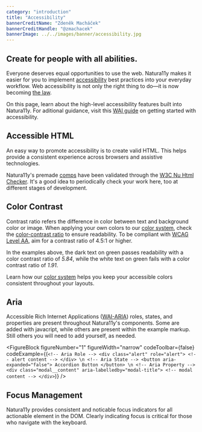 ```yaml
---
category: "introduction"
title: "Accessibility"
bannerCreditName: "Zdeněk Macháček"
bannerCreditHandle: "@zmachacek" 
bannerImage: ../../images/banner/accessibility.jpg
---
```



<TextBlock>

<h2 className="h1">Create for people with all abilities.</h2>

Everyone deserves equal opportunities to use the web. Natura11y makes it easier for you to implement <a href="https://www.w3.org/TR/WCAG21/" target="_blank">accessibility</a> best practices into your everyday workflow. Web accessibility is not only the right thing to do—it is now becoming <a href="https://www.searchenginejournal.com/website-accessibility-law/285199">the law</a>.

On this page, learn about the high-level accessibility features built into Natura11y. For aditional guidance, visit this <a href="https://www.w3.org/WAI/tips/" target="_blank">WAI guide</a> on getting started with accessibility.

</TextBlock>

<Divider id="accessible-html" />

<TextBlock>

## Accessible HTML

An easy way to promote accessibility is to create valid HTML. This helps provide a consistent experience across browsers and assistive technologies. 

Natura11y's premade <a href="/comps">comps</a> have been validated through the <a href="https://validator.w3.org/nu/">W3C Nu Html Checker</a>. It's a good idea to periodically check your work here, too at different stages of development. 

</TextBlock>

<Divider id="color-contrast" />

<TextBlock>

## Color Contrast

Contrast ratio refers the difference in color between text and background color or image. When applying your own colors to our <a href="{{site.url}}/docs/color">color system</a>, check the <a href="https://colorable.jxnblk.com/">color-contrast ratio</a> to ensure readability. To be compliant
with <a href="https://www.w3.org/WAI/WCAG21/quickref/#use-of-color">WCAG Level AA</a>, aim for a contrast ratio of 4.5:1 or higher.

</TextBlock>

<ColorContrast />

<TextBlock>

In the examples above, the dark text on green passes readability with a color contrast ratio of <em>5.84</em>, while the white text on green fails with a color contrast ratio of <em>1.91</em>.

Learn how our <a href="/docs/color">color system</a> helps you keep your accessible colors consistent throughout your layouts.

</TextBlock>

<Divider id="aria" />

<TextBlock>

## Aria

Accessible Rich Internet Applications (<a href="https://developer.mozilla.org/en-US/docs/Web/Accessibility/ARIA" target="_blank">WAI-ARIA</a>) roles, states, and properties are present throughout Natura11y's components. Some are added with javacript, while others are present within the example markup. Still others you will need to add yourself, as needed. 

</TextBlock>

<FigureBlock
    figureNumber="1"
    figureWidth="narrow"
    codeToolbar={false}
    codeExample={(`
        <!-- Aria Role -->
        <div class="alert" role="alert">
            <!-- alert content -->
        </div> \n
        <!-- Aria State -->
        <button aria-expanded="false">
            Accordion Button
        </button> \n
        <!-- Aria Property -->
        <div
            class="modal__content"
            aria-labelledby="modal-title">
            <!-- modal content -->
        </div>
    `)}
/>

<Divider id="focus-management" />

<TextBlock>

## Focus Management

Natura11y provides consistent and noticable focus indicators for all actionable element in the DOM. Clearly indicating focus is critical for those who navigate with the keyboard.

</TextBlock>

<FocusIndicator />